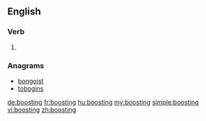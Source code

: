 ==English==

===Verb===
{{head|en}}

# {{present participle of|boost}}

===Anagrams===
* [[bongoist#English|bongoist]]
* [[tobogins#English|tobogins]]

[[de:boosting]]
[[fr:boosting]]
[[hu:boosting]]
[[my:boosting]]
[[simple:boosting]]
[[vi:boosting]]
[[zh:boosting]]